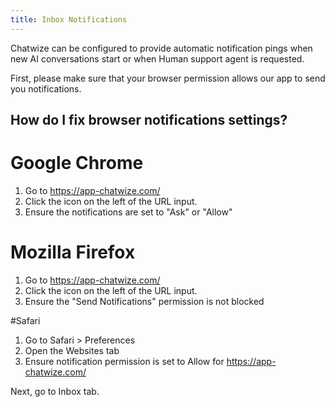 ```yaml
---
title: Inbox Notifications
---
```


Chatwize can be configured to provide automatic notification pings when new AI conversations start or when Human support agent is requested.

First, please make sure that your browser permission allows our app to send you notifications.

## How do I fix browser notifications settings?

# Google Chrome

1. Go to https://app-chatwize.com/
1. Click the icon on the left of the URL input.
1. Ensure the notifications are set to "Ask" or "Allow"


# Mozilla Firefox

1. Go to https://app-chatwize.com/
1. Click the icon on the left of the URL input.
1. Ensure the "Send Notifications" permission is not blocked

#Safari

1. Go to Safari > Preferences
1. Open the Websites tab
1. Ensure notification permission is set to Allow for https://app-chatwize.com/

Next, go to Inbox tab. 
